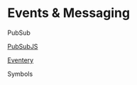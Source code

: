 
# Events & Messaging

<Todo>

PubSub

[PubSubJS](https://github.com/mroderick/PubSubJS)

[Eventery](https://github.com/hmans/eventery)

Symbols

</Todo>
